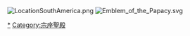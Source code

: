 [[Image:LocationSouthAmerica.png|right]]
[[Image:Emblem_of_the_Papacy.svg|right]]

[[Category:南美洲天主教堂|*]]
[[Category:宗座聖殿|Category:宗座聖殿]]